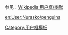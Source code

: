 {{Userbox-r |border-c=OrangeRed |border-s=2 |id-c=#fff |id-s=12 |id-fc=#000 |info-c=Maroon |info-s=10 |info-fc=Red |id=[[Image:Pax tux.png|48px|]] |info= 这个用户相信'''[[Tux|企鹅]]終将统治地球'''！}}
<noinclude>
<p style="clear: both; padding-top: 2em">
参见：[[Wikipedia:用户框/幽默]]
</p>
[[Category:用户框模板]]
[[en:User:Nurasko/penguins]]
</noinclude>